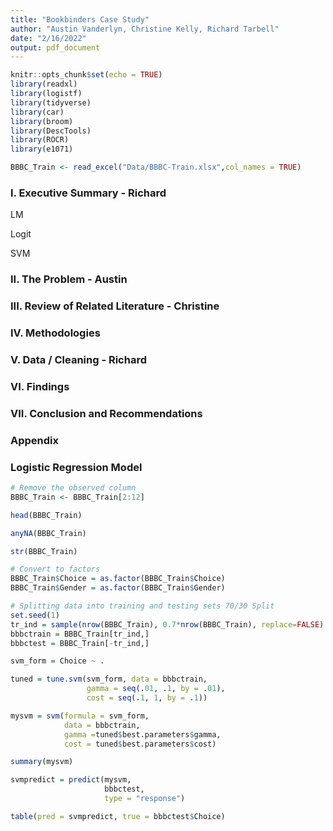 ```yaml
---
title: "Bookbinders Case Study"
author: "Austin Vanderlyn, Christine Kelly, Richard Tarbell"
date: "2/16/2022"
output: pdf_document
---
```


```r
knitr::opts_chunk$set(echo = TRUE)
library(readxl)
library(logistf)
library(tidyverse)
library(car)
library(broom)
library(DescTools)
library(ROCR)
library(e1071)
```

```r
BBBC_Train <- read_excel("Data/BBBC-Train.xlsx",col_names = TRUE)
```


### I. Executive Summary - Richard
LM

Logit

SVM

### II. The Problem - Austin

### III. Review of Related Literature - Christine

### IV. Methodologies

### V. Data / Cleaning - Richard

### VI. Findings 

### VII. Conclusion and Recommendations

### Appendix







### Logistic Regression Model


```r
# Remove the observed column
BBBC_Train <- BBBC_Train[2:12]

head(BBBC_Train)
```


```r
anyNA(BBBC_Train)
```


```r
str(BBBC_Train)
```

```r
# Convert to factors
BBBC_Train$Choice = as.factor(BBBC_Train$Choice)
BBBC_Train$Gender = as.factor(BBBC_Train$Gender)
```


```r
# Splitting data into training and testing sets 70/30 Split
set.seed(1)
tr_ind = sample(nrow(BBBC_Train), 0.7*nrow(BBBC_Train), replace=FALSE)
bbbctrain = BBBC_Train[tr_ind,]
bbbctest = BBBC_Train[-tr_ind,]
```

```r
svm_form = Choice ~ .

tuned = tune.svm(svm_form, data = bbbctrain, 
                 gamma = seq(.01, .1, by = .01), 
                 cost = seq(.1, 1, by = .1))
```


```r
mysvm = svm(formula = svm_form, 
            data = bbbctrain, 
            gamma =tuned$best.parameters$gamma, 
            cost = tuned$best.parameters$cost)

summary(mysvm)
```

```r
svmpredict = predict(mysvm, 
                     bbbctest, 
                     type = "response")

table(pred = svmpredict, true = bbbctest$Choice)
```






